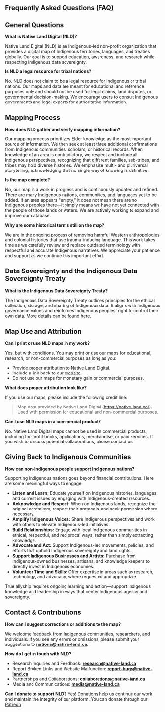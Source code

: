 ## Frequently Asked Questions (FAQ)

## General Questions

**What is Native Land Digital (NLD)?**

Native Land Digital (NLD) is an Indigenous-led non-profit organization that provides a digital map of Indigenous territories, languages, and treaties globally. Our goal is to support education, awareness, and research while respecting Indigenous data sovereignty. 

**Is NLD a legal resource for tribal nations?**

No. NLD does not claim to be a legal resource for Indigenous or tribal nations. Our maps and data are meant for educational and reference purposes only and should not be used for legal claims, land disputes, or governmental decision-making. We encourage users to consult Indigenous governments and legal experts for authoritative information.

## Mapping Process

**How does NLD gather and verify mapping information?**

Our mapping process prioritizes Elder knowledge as the most important source of information. We then seek at least three additional confirmations from Indigenous communities, scholars, or historical records. When knowledge of an area is contradictory, we respect and include all Indigenous perspectives, recognizing that different families, sub-tribes, and tribes may hold diverse histories. We emphasize multi- and pluriversal storytelling, acknowledging that no single way of knowing is definitive.

**Is the map complete?**

No, our map is a work in progress and is continuously updated and refined. There are many Indigenous nations, communities, and languages yet to be added. If an area appears "empty," it does not mean there are no Indigenous peoples there—it simply means we have not yet connected with the people of those lands or waters. We are actively working to expand and improve our database.

**Why are some historical terms still on the map?**

We are in the ongoing process of removing harmful Western anthropologies and colonial histories that use trauma-inducing language. This work takes time as we carefully review and replace outdated terminology with respectful and accurate Indigenous narratives. We appreciate your patience and support as we continue this important effort.

## Data Sovereignty and the Indigenous Data Sovereignty Treaty

**What is the Indigenous Data Sovereignty Treaty?**

The Indigenous Data Sovereignty Treaty outlines principles for the ethical collection, storage, and sharing of Indigenous data. It aligns with Indigenous governance values and reinforces Indigenous peoples' right to control their own data. More details can be found [here](https://api-docs.native-land.ca/).

## Map Use and Attribution

**Can I print or use NLD maps in my work?**

Yes, but with conditions. You may print or use our maps for educational, research, or non-commercial purposes as long as you:

*   Provide proper attribution to Native Land Digital.
*   Include a link back to our [website](https://native-land.ca/).
*   Do not use our maps for monetary gain or commercial purposes.

**What does proper attribution look like?**

If you use our maps, please include the following credit line:

> Map data provided by Native Land Digital (https://native-land.ca/). Used with permission for educational and non-commercial purposes.

**Can I use NLD maps in a commercial product?**

No. Native Land Digital maps cannot be used in commercial products, including for-profit books, applications, merchandise, or paid services. If you wish to discuss potential collaborations, please contact us.

## Giving Back to Indigenous Communities

**How can non-Indigenous people support Indigenous nations?**

Supporting Indigenous nations goes beyond financial contributions. Here are some meaningful ways to engage:

*   **Listen and Learn:** Educate yourself on Indigenous histories, languages, and current issues by engaging with Indigenous-created resources.
*   **Acknowledge and Respect:** When on Indigenous lands, recognize the original caretakers, respect their protocols, and seek permission where necessary.
*   **Amplify Indigenous Voices:** Share Indigenous perspectives and work with others to elevate Indigenous-led initiatives.
*   **Build Relationships:** Engage with local Indigenous communities in ethical, respectful, and reciprocal ways, rather than simply extracting knowledge.
*   **Advocate and Act:** Support Indigenous-led movements, policies, and efforts that uphold Indigenous sovereignty and land rights.
*   **Support Indigenous Businesses and Artists:** Purchase from Indigenous-owned businesses, artisans, and knowledge keepers to directly invest in Indigenous economies.
*   **Volunteer Time and Skills:** Offer expertise in areas such as research, technology, and advocacy, where requested and appropriate.

True allyship requires ongoing learning and action—support Indigenous knowledge and leadership in ways that center Indigenous agency and sovereignty.

## Contact & Contributions

**How can I suggest corrections or additions to the map?**

We welcome feedback from Indigenous communities, researchers, and individuals. If you see any errors or omissions, please submit your suggestions to **nations@native-land.ca.**

**How do I get in touch with NLD?**

- Research Inquiries and Feedback: **research@native-land.ca**
- Report Broken Links and Website Malfunction: **report-bugs@native-land.ca**
- Partnerships and Collaborations: **collaborations@native-land.ca**
- Media and Communications: **media@native-land.ca**

**Can I donate to support NLD?**
Yes! Donations help us continue our work and maintain the integrity of our platform. You can donate through our [Patreon](https://www.patreon.com/nativeland/about?)
